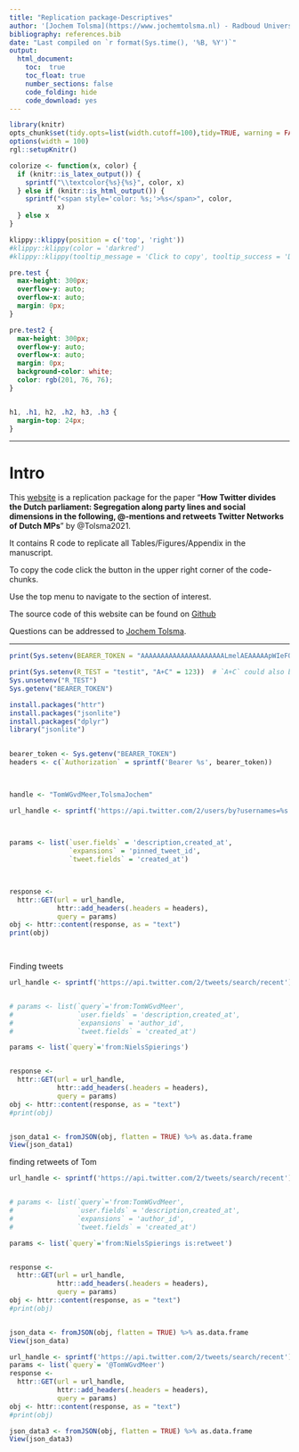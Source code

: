 ```yaml
---
title: "Replication package-Descriptives"
author: '[Jochem Tolsma](https://www.jochemtolsma.nl) - Radboud University / University of Groningen, the Netherlands'
bibliography: references.bib
date: "Last compiled on `r format(Sys.time(), '%B, %Y')`"
output: 
  html_document:
    toc:  true
    toc_float: true
    number_sections: false
    code_folding: hide
    code_download: yes
---
```


```r
library(knitr)
opts_chunk$set(tidy.opts=list(width.cutoff=100),tidy=TRUE, warning = FALSE, message = FALSE,comment = "#>", cache=TRUE, echo=FALSE, class.source=c("test"), results = "hold", class.output=c("test2"))
options(width = 100)
rgl::setupKnitr()
```

```r
colorize <- function(x, color) {
  if (knitr::is_latex_output()) {
    sprintf("\\textcolor{%s}{%s}", color, x)
  } else if (knitr::is_html_output()) {
    sprintf("<span style='color: %s;'>%s</span>", color, 
            x)
  } else x
}

```

```r
klippy::klippy(position = c('top', 'right'))
#klippy::klippy(color = 'darkred')
#klippy::klippy(tooltip_message = 'Click to copy', tooltip_success = 'Done')
```

```css
pre.test {
  max-height: 300px;
  overflow-y: auto;
  overflow-x: auto;
  margin: 0px;
}

pre.test2 {
  max-height: 300px;
  overflow-y: auto;
  overflow-x: auto;
  margin: 0px;
  background-color: white;
  color: rgb(201, 76, 76);
}


h1, .h1, h2, .h2, h3, .h3 {
  margin-top: 24px;
}


```



------------------------------------------------------------------------


# Intro  


This [website](https://jochemtolsma.github.io/Twitter/) is a replication package for the paper "**How Twitter divides the Dutch parliament: Segregation along party lines and social dimensions in the following, @-mentions and retweets Twitter Networks of Dutch MPs**" by @Tolsma2021.  

It contains R code to replicate all Tables/Figures/Appendix in the manuscript.

To copy the code click the button in the upper right corner of the code-chunks.

Use the top menu to navigate to the section of interest. 

The source code of this website can be found on [Github](https://github.com/JochemTolsma/Twitter)

Questions can be addressed to [Jochem Tolsma](mailto:jochem.tolsma@ru.nl).

---  


```r
      
print(Sys.setenv(BEARER_TOKEN = "AAAAAAAAAAAAAAAAAAAAALmelAEAAAAApWIeFQimixSSF4o2CQcaPqV4KCM%3DhSSOM4sNuNcD03hHzs5tpwm68vsJqIfycrOEBzbwtnUnzgfNG7"))

print(Sys.setenv(R_TEST = "testit", "A+C" = 123))  # `A+C` could also be used
Sys.unsetenv("R_TEST")
Sys.getenv("BEARER_TOKEN")


```

```r
      
install.packages("httr")
install.packages("jsonlite")
install.packages("dplyr")
library("jsonlite")
    
```

```r
      
bearer_token <- Sys.getenv("BEARER_TOKEN")
headers <- c(`Authorization` = sprintf('Bearer %s', bearer_token))

    
```

```r
      
handle <- "TomWGvdMeer,TolsmaJochem"

url_handle <- sprintf('https://api.twitter.com/2/users/by?usernames=%s', handle)

    
```

```r
      
params <- list(`user.fields` = 'description,created_at',
               `expansions` = 'pinned_tweet_id',
               `tweet.fields` = 'created_at')

    
```

```r
      
response <-
  httr::GET(url = url_handle,
            httr::add_headers(.headers = headers),
            query = params)
obj <- httr::content(response, as = "text")
print(obj)

    
```

Finding tweets
```r
url_handle <- sprintf('https://api.twitter.com/2/tweets/search/recent')


# params <- list(`query`='from:TomWGvdMeer',
#                `user.fields` = 'description,created_at',
#                `expansions` = 'author_id',
#                `tweet.fields` = 'created_at')

params <- list(`query`='from:NielsSpierings')


response <-
  httr::GET(url = url_handle,
            httr::add_headers(.headers = headers),
            query = params)
obj <- httr::content(response, as = "text")
#print(obj)


json_data1 <- fromJSON(obj, flatten = TRUE) %>% as.data.frame
View(json_data1)

```

finding retweets of Tom

```r
url_handle <- sprintf('https://api.twitter.com/2/tweets/search/recent')


# params <- list(`query`='from:TomWGvdMeer',
#                `user.fields` = 'description,created_at',
#                `expansions` = 'author_id',
#                `tweet.fields` = 'created_at')

params <- list(`query`='from:NielsSpierings is:retweet')


response <-
  httr::GET(url = url_handle,
            httr::add_headers(.headers = headers),
            query = params)
obj <- httr::content(response, as = "text")
#print(obj)


json_data <- fromJSON(obj, flatten = TRUE) %>% as.data.frame
View(json_data)

```


```r
url_handle <- sprintf('https://api.twitter.com/2/tweets/search/recent')
params <- list(`query`= '@TomWGvdMeer')  
response <-
  httr::GET(url = url_handle,
            httr::add_headers(.headers = headers),
            query = params)
obj <- httr::content(response, as = "text")
#print(obj)

json_data3 <- fromJSON(obj, flatten = TRUE) %>% as.data.frame
View(json_data3)

```

